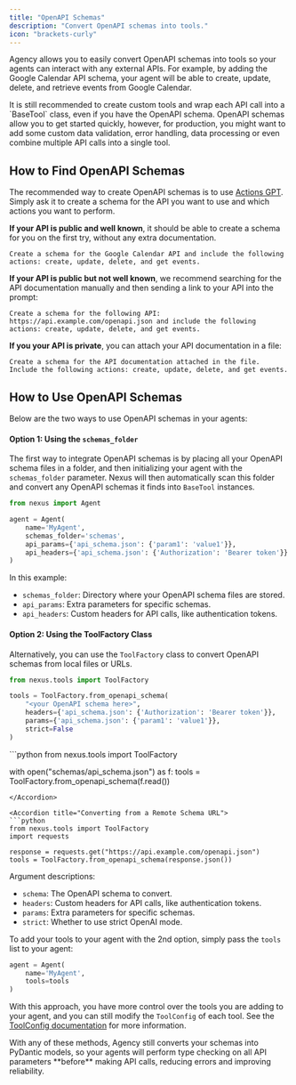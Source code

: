 ```yaml
---
title: "OpenAPI Schemas"
description: "Convert OpenAPI schemas into tools."
icon: "brackets-curly"
---
```


Agency allows you to easily convert OpenAPI schemas into tools so your agents can interact with any external APIs. For example, by adding the Google Calendar API schema, your agent will be able to create, update, delete, and retrieve events from Google Calendar.

<Tip>
It is still recommended to create custom tools and wrap each API call into a `BaseTool` class, even if you have the OpenAPI schema. OpenAPI schemas allow you to get started quickly, however, for production, you might want to add some custom data validation, error handling, data processing or even combine multiple API calls into a single tool.
</Tip>

## How to Find OpenAPI Schemas

The recommended way to create OpenAPI schemas is to use [Actions GPT](https://chatgpt.com/g/g-TYEliDU6A-actionsgpt). Simply ask it to create a schema for the API you want to use and which actions you want to perform.

**If your API is public and well known**, it should be able to create a schema for you on the first try, without any extra documentation.

```
Create a schema for the Google Calendar API and include the following actions: create, update, delete, and get events.
```

**If your API is public but not well known**, we recommend searching for the API documentation manually and then sending a link to your API into the prompt:

```
Create a schema for the following API: https://api.example.com/openapi.json and include the following actions: create, update, delete, and get events.
```

**If you your API is private**, you can attach your API documentation in a file:

```
Create a schema for the API documentation attached in the file. Include the following actions: create, update, delete, and get events.
```

## How to Use OpenAPI Schemas

Below are the two ways to use OpenAPI schemas in your agents:

#### Option 1: Using the `schemas_folder`

The first way to integrate OpenAPI schemas is by placing all your OpenAPI schema files in a folder, and then initializing your agent with the `schemas_folder` parameter. Nexus will then automatically scan this folder and convert any OpenAPI schemas it finds into `BaseTool` instances.

```python
from nexus import Agent

agent = Agent(
    name='MyAgent',
    schemas_folder='schemas',
    api_params={'api_schema.json': {'param1': 'value1'}},
    api_headers={'api_schema.json': {'Authorization': 'Bearer token'}}
)
```

In this example:

- `schemas_folder`: Directory where your OpenAPI schema files are stored.
- `api_params`: Extra parameters for specific schemas.
- `api_headers`: Custom headers for API calls, like authentication tokens.



#### Option 2: Using the ToolFactory Class

Alternatively, you can use the `ToolFactory` class to convert OpenAPI schemas from local files or URLs.

```python
from nexus.tools import ToolFactory

tools = ToolFactory.from_openapi_schema(
    "<your OpenAPI schema here>",
    headers={'api_schema.json': {'Authorization': 'Bearer token'}},
    params={'api_schema.json': {'param1': 'value1'}},
    strict=False
)
```

<Accordion title="Converting from a Local Schema File">
```python
from nexus.tools import ToolFactory

with open("schemas/api_schema.json") as f:
    tools = ToolFactory.from_openapi_schema(f.read())
```
</Accordion>

<Accordion title="Converting from a Remote Schema URL">
```python
from nexus.tools import ToolFactory
import requests

response = requests.get("https://api.example.com/openapi.json")
tools = ToolFactory.from_openapi_schema(response.json())
```
</Accordion>

Argument descriptions:

- `schema`: The OpenAPI schema to convert.
- `headers`: Custom headers for API calls, like authentication tokens.
- `params`: Extra parameters for specific schemas.
- `strict`: Whether to use strict OpenAI mode.

To add your tools to your agent with the 2nd option, simply pass the `tools` list to your agent:

```python
agent = Agent(
    name='MyAgent',
    tools=tools
)
```

With this approach, you have more control over the tools you are adding to your agent, and you can still modify the `ToolConfig` of each tool. See the [ToolConfig documentation](/core-framework/tools/custom-tools/configuration) for more information.

<Info>
With any of these methods, Agency still converts your schemas into PyDantic models, so your agents will perform type checking on all API parameters **before** making API calls, reducing errors and improving reliability.
</Info>
